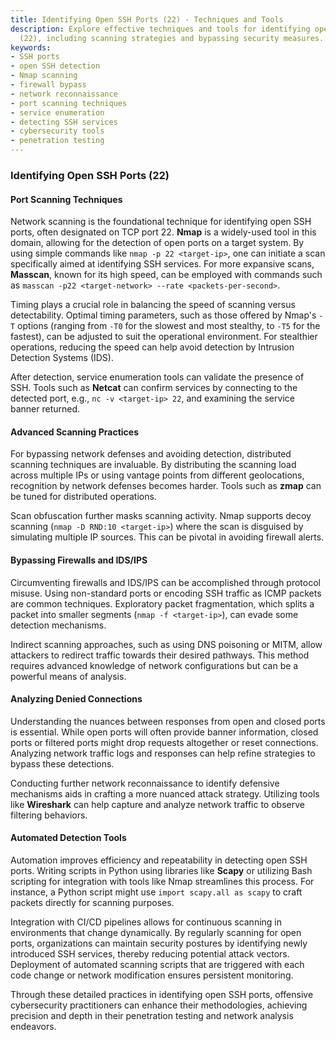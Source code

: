 ```yaml
---
title: Identifying Open SSH Ports (22) - Techniques and Tools
description: Explore effective techniques and tools for identifying open SSH ports
  (22), including scanning strategies and bypassing security measures.
keywords:
- SSH ports
- open SSH detection
- Nmap scanning
- firewall bypass
- network reconnaissance
- port scanning techniques
- service enumeration
- detecting SSH services
- cybersecurity tools
- penetration testing
---
```


### Identifying Open SSH Ports (22)

#### Port Scanning Techniques

Network scanning is the foundational technique for identifying open SSH ports, often designated on TCP port 22. **Nmap** is a widely-used tool in this domain, allowing for the detection of open ports on a target system. By using simple commands like `nmap -p 22 <target-ip>`, one can initiate a scan specifically aimed at identifying SSH services. For more expansive scans, **Masscan**, known for its high speed, can be employed with commands such as `masscan -p22 <target-network> --rate <packets-per-second>`.

Timing plays a crucial role in balancing the speed of scanning versus detectability. Optimal timing parameters, such as those offered by Nmap's `-T` options (ranging from `-T0` for the slowest and most stealthy, to `-T5` for the fastest), can be adjusted to suit the operational environment. For stealthier operations, reducing the speed can help avoid detection by Intrusion Detection Systems (IDS).

After detection, service enumeration tools can validate the presence of SSH. Tools such as **Netcat** can confirm services by connecting to the detected port, e.g., `nc -v <target-ip> 22`, and examining the service banner returned.

#### Advanced Scanning Practices

For bypassing network defenses and avoiding detection, distributed scanning techniques are invaluable. By distributing the scanning load across multiple IPs or using vantage points from different geolocations, recognition by network defenses becomes harder. Tools such as **zmap** can be tuned for distributed operations.

Scan obfuscation further masks scanning activity. Nmap supports decoy scanning (`nmap -D RND:10 <target-ip>`) where the scan is disguised by simulating multiple IP sources. This can be pivotal in avoiding firewall alerts.

#### Bypassing Firewalls and IDS/IPS

Circumventing firewalls and IDS/IPS can be accomplished through protocol misuse. Using non-standard ports or encoding SSH traffic as ICMP packets are common techniques. Exploratory packet fragmentation, which splits a packet into smaller segments (`nmap -f <target-ip>`), can evade some detection mechanisms.

Indirect scanning approaches, such as using DNS poisoning or MITM, allow attackers to redirect traffic towards their desired pathways. This method requires advanced knowledge of network configurations but can be a powerful means of analysis.

#### Analyzing Denied Connections

Understanding the nuances between responses from open and closed ports is essential. While open ports will often provide banner information, closed ports or filtered ports might drop requests altogether or reset connections. Analyzing network traffic logs and responses can help refine strategies to bypass these detections.

Conducting further network reconnaissance to identify defensive mechanisms aids in crafting a more nuanced attack strategy. Utilizing tools like **Wireshark** can help capture and analyze network traffic to observe filtering behaviors.

#### Automated Detection Tools

Automation improves efficiency and repeatability in detecting open SSH ports. Writing scripts in Python using libraries like **Scapy** or utilizing Bash scripting for integration with tools like Nmap streamlines this process. For instance, a Python script might use `import scapy.all as scapy` to craft packets directly for scanning purposes.

Integration with CI/CD pipelines allows for continuous scanning in environments that change dynamically. By regularly scanning for open ports, organizations can maintain security postures by identifying newly introduced SSH services, thereby reducing potential attack vectors. Deployment of automated scanning scripts that are triggered with each code change or network modification ensures persistent monitoring.

Through these detailed practices in identifying open SSH ports, offensive cybersecurity practitioners can enhance their methodologies, achieving precision and depth in their penetration testing and network analysis endeavors.